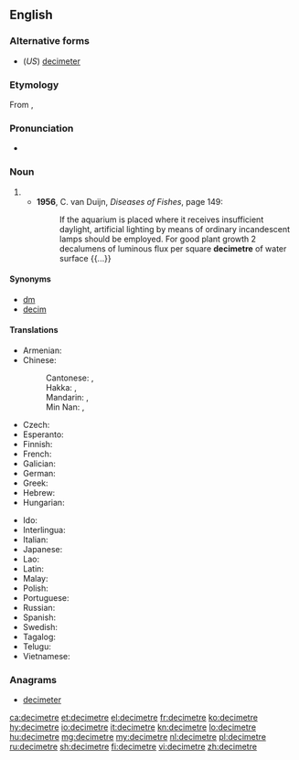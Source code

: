 {{also|décimètre}}
==English==

===Alternative forms===
* (''US'') [[decimeter]]

===Etymology===
From {{etyl|fr|en}} {{m|fr|décimètre}}, {{prefix|deci|metre|lang=en}}

===Pronunciation===
* {{a|UK}} {{IPA|/ˈdɛsɪmiːtə(ɹ)/|lang=en}}

===Noun===
{{en-noun}}

# {{SI-unit|deci|metre|length|lang=en}}
#* '''1956''', C. van Duijn, ''Diseases of Fishes'', page 149:
#*: If the aquarium is placed where it receives insufficient daylight, artificial lighting by means of ordinary incandescent lamps should be employed. For good plant growth 2 decalumens of luminous flux per square '''decimetre''' of water surface {{...}}

====Synonyms====
* [[dm]]
* [[decim]]

====Translations====
{{trans-top|one-tenth of a metre}}
* Armenian: {{t+|hy|դեցիմետր}}
* Chinese:
*: Cantonese: {{t|yue|分米|tr=fan1 mai5, fan1 mai1|sc=Hani}}, {{t|yue|公寸|tr=gung1 cyun3|sc=Hani}}
*: Hakka: {{t|hak|分米|tr=fûn-mí|sc=Hani}}, {{t|hak|公寸|tr=kûng-chhun|sc=Hani}}
*: Mandarin: {{t+|zh|分米|tr=fēnmǐ|sc=Hani}}, {{t+|zh|公寸|tr=gōngcùn|sc=Hani}}
*: Min Nan: {{t|nan|分米|tr=hun-bí}}, {{t|nan|公寸|tr=kong-chhùn}}
* Czech: {{t+|cs|decimetr|m}}
* Esperanto: {{t|eo|decimetro}}
* Finnish: {{t|fi|desimetri}}
* French: {{t+|fr|décimètre|m}}
* Galician: {{t|gl|decímetro|m}}
* German: {{t+|de|Dezimeter}}
* Greek: {{t+|el|δεκατόμετρο|n}}
* Hebrew: {{t+|he|דצימטר|tr=detzimet'er|sc=Hebr}}
* Hungarian: {{t+|hu|deciméter}}
{{trans-mid}}
* Ido: {{t+|io|decimetro}}
* Interlingua: {{t|ia|decimetro}}
* Italian: {{t+|it|decimetro|m}}
* Japanese: {{t|ja|デシメートル|tr=deshimētoru|sc=Jpan}}
* Lao: {{t+|lo|ເດຊີແມັດ|sc=Laoo}}
* Latin: {{t|la|decimetrus}}
* Malay: {{t|ms|desimeter}}
* Polish: {{t|pl|decymetr|m}}
* Portuguese: {{t+|pt|decímetro|m}}
* Russian: {{t+|ru|дециме́тр|m}}
* Spanish: {{t+|es|decímetro|m}}
* Swedish: {{t+|sv|decimeter}}
* Tagalog: {{t|tl|kapulpanukat}}
* Telugu: {{t|te|డెసీమీటరు}}
* Vietnamese: {{t|vi|đêximet}}
{{trans-bottom}}

===Anagrams===
* [[decimeter#English|decimeter]]

[[ca:decimetre]]
[[et:decimetre]]
[[el:decimetre]]
[[fr:decimetre]]
[[ko:decimetre]]
[[hy:decimetre]]
[[io:decimetre]]
[[it:decimetre]]
[[kn:decimetre]]
[[lo:decimetre]]
[[hu:decimetre]]
[[mg:decimetre]]
[[my:decimetre]]
[[nl:decimetre]]
[[pl:decimetre]]
[[ru:decimetre]]
[[sh:decimetre]]
[[fi:decimetre]]
[[vi:decimetre]]
[[zh:decimetre]]